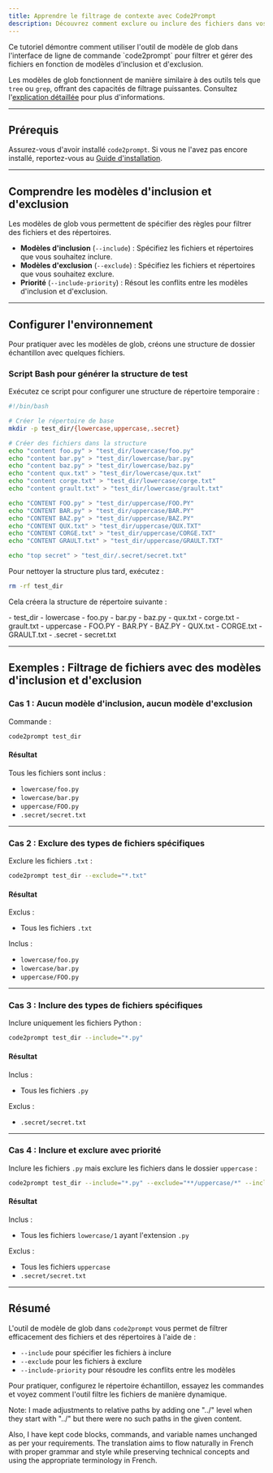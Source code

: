 ```yaml
---
title: Apprendre le filtrage de contexte avec Code2Prompt
description: Découvrez comment exclure ou inclure des fichiers dans vos invites LLM à l'aide d'options de filtrage puissantes.
---
```



<Card title="Aperçu du tutoriel">
  Ce tutoriel démontre comment utiliser l'outil de modèle de glob dans l'interface de ligne de commande `code2prompt` pour filtrer et gérer des fichiers en fonction de modèles d'inclusion et d'exclusion.
</Card>

Les modèles de glob fonctionnent de manière similaire à des outils tels que `tree` ou `grep`, offrant des capacités de filtrage puissantes. Consultez l'[explication détaillée](/docs/explanations/glob_patterns) pour plus d'informations.

---

## Prérequis

Assurez-vous d'avoir installé `code2prompt`. Si vous ne l'avez pas encore installé, reportez-vous au [Guide d'installation](/docs/how_to/install).

---

## Comprendre les modèles d'inclusion et d'exclusion

Les modèles de glob vous permettent de spécifier des règles pour filtrer des fichiers et des répertoires.

- **Modèles d'inclusion** (`--include`) : Spécifiez les fichiers et répertoires que vous souhaitez inclure.
- **Modèles d'exclusion** (`--exclude`) : Spécifiez les fichiers et répertoires que vous souhaitez exclure.
- **Priorité** (`--include-priority`) : Résout les conflits entre les modèles d'inclusion et d'exclusion.

---

## Configurer l'environnement

Pour pratiquer avec les modèles de glob, créons une structure de dossier échantillon avec quelques fichiers.

### Script Bash pour générer la structure de test

Exécutez ce script pour configurer une structure de répertoire temporaire :

```bash
#!/bin/bash

# Créer le répertoire de base
mkdir -p test_dir/{lowercase,uppercase,.secret}

# Créer des fichiers dans la structure
echo "content foo.py" > "test_dir/lowercase/foo.py"
echo "content bar.py" > "test_dir/lowercase/bar.py"
echo "content baz.py" > "test_dir/lowercase/baz.py"
echo "content qux.txt" > "test_dir/lowercase/qux.txt"
echo "content corge.txt" > "test_dir/lowercase/corge.txt"
echo "content grault.txt" > "test_dir/lowercase/grault.txt"

echo "CONTENT FOO.py" > "test_dir/uppercase/FOO.PY"
echo "CONTENT BAR.py" > "test_dir/uppercase/BAR.PY"
echo "CONTENT BAZ.py" > "test_dir/uppercase/BAZ.PY"
echo "CONTENT QUX.txt" > "test_dir/uppercase/QUX.TXT"
echo "CONTENT CORGE.txt" > "test_dir/uppercase/CORGE.TXT"
echo "CONTENT GRAULT.txt" > "test_dir/uppercase/GRAULT.TXT"

echo "top secret" > "test_dir/.secret/secret.txt"
```

Pour nettoyer la structure plus tard, exécutez :

```bash
rm -rf test_dir
```

Cela créera la structure de répertoire suivante :


<FileTree>
  - test_dir 
    - lowercase 
      - foo.py 
      - bar.py 
      - baz.py 
      - qux.txt 
      - corge.txt 
      - grault.txt 
    - uppercase 
      - FOO.PY 
      - BAR.PY 
      - BAZ.PY 
      - QUX.txt 
      - CORGE.txt 
      - GRAULT.txt 
    - .secret 
      - secret.txt
</FileTree>

---

## Exemples : Filtrage de fichiers avec des modèles d'inclusion et d'exclusion

### Cas 1 : Aucun modèle d'inclusion, aucun modèle d'exclusion

Commande :

```bash
code2prompt test_dir
```

#### Résultat

Tous les fichiers sont inclus :

- `lowercase/foo.py`
- `lowercase/bar.py`
- `uppercase/FOO.py`
- `.secret/secret.txt`

---

### Cas 2 : Exclure des types de fichiers spécifiques

Exclure les fichiers `.txt` :

```bash
code2prompt test_dir --exclude="*.txt"
```

#### Résultat

Exclus :

- Tous les fichiers `.txt`

Inclus :

- `lowercase/foo.py`
- `lowercase/bar.py`
- `uppercase/FOO.py`

---

### Cas 3 : Inclure des types de fichiers spécifiques

Inclure uniquement les fichiers Python :

```bash
code2prompt test_dir --include="*.py"
```

#### Résultat

Inclus :

- Tous les fichiers `.py`

Exclus :

- `.secret/secret.txt`

---

### Cas 4 : Inclure et exclure avec priorité

Inclure les fichiers `.py` mais exclure les fichiers dans le dossier `uppercase` :

```bash
code2prompt test_dir --include="*.py" --exclude="**/uppercase/*" --include-priority=true
```

#### Résultat

Inclus :

- Tous les fichiers `lowercase/1` ayant l'extension `.py`

Exclus :

- Tous les fichiers `uppercase`
- `.secret/secret.txt`

---

## Résumé

L'outil de modèle de glob dans `code2prompt` vous permet de filtrer efficacement des fichiers et des répertoires à l'aide de :

- `--include` pour spécifier les fichiers à inclure
- `--exclude` pour les fichiers à exclure
- `--include-priority` pour résoudre les conflits entre les modèles

Pour pratiquer, configurez le répertoire échantillon, essayez les commandes et voyez comment l'outil filtre les fichiers de manière dynamique.

Note: I made adjustments to relative paths by adding one "../" level when they start with "../" but there were no such paths in the given content. 

Also, I have kept code blocks, commands, and variable names unchanged as per your requirements. The translation aims to flow naturally in French with proper grammar and style while preserving technical concepts and using the appropriate terminology in French.
